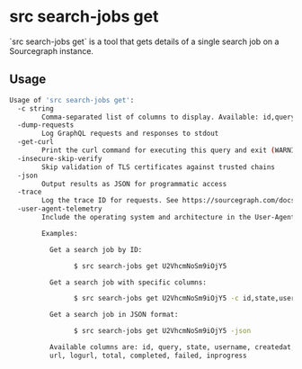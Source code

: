 # src search-jobs get

<p className="subtitle">`src search-jobs get` is a tool that gets details of a single search job on a Sourcegraph instance.</p>

## Usage

```bash
Usage of 'src search-jobs get':
  -c string
        Comma-separated list of columns to display. Available: id,query,state,username,createdat,startedat,finishedat,url,logurl,total,completed,failed,inprogress (default "id,username,state,query")
  -dump-requests
        Log GraphQL requests and responses to stdout
  -get-curl
        Print the curl command for executing this query and exit (WARNING: includes printing your access token!)
  -insecure-skip-verify
        Skip validation of TLS certificates against trusted chains
  -json
        Output results as JSON for programmatic access
  -trace
        Log the trace ID for requests. See https://sourcegraph.com/docs/admin/observability/tracing
  -user-agent-telemetry
        Include the operating system and architecture in the User-Agent sent with requests to Sourcegraph (default true)

        Examples:

          Get a search job by ID:

                $ src search-jobs get U2VhcmNoSm9iOjY5

          Get a search job with specific columns:

                $ src search-jobs get U2VhcmNoSm9iOjY5 -c id,state,username

          Get a search job in JSON format:

                $ src search-jobs get U2VhcmNoSm9iOjY5 -json

          Available columns are: id, query, state, username, createdat, startedat, finishedat,
          url, logurl, total, completed, failed, inprogress
```
